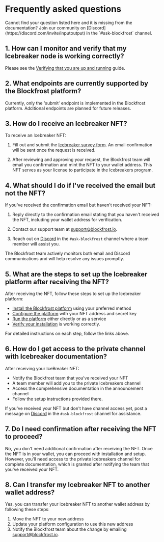 
# Frequently asked questions

<Callout>
  Cannot find your question listed here and it is missing from the
  documentation? Join our community on
  [Discord](https://discord.com/invite/inputoutput) in the `#ask-blockfrost`
  channel.
</Callout>

## 1. How can I monitor and verify that my Icebreaker node is working correctly?

Please see the [Verifying that you are up and running](/installation/verification) guide.

## 2. What endpoints are currently supported by the Blockfrost platform?

Currently, only the 'submit' endpoint is implemented in the Blockfrost platform. Additional endpoints are planned for future releases.

## 3. How do I receive an Icebreaker NFT?

To receive an Icebreaker NFT:

1. Fill out and submit the [Icebreaker survey form](https://blockfrost.typeform.com/icebreakers). An email confirmation will be sent once the request is received.

2. After reviewing and approving your request, the Blockfrost team will email you confirmation and mint the NFT to your wallet address. This NFT serves as your license to participate in the Icebreakers program.

## 4. What should I do if I've received the email but not the NFT?

If you've received the confirmation email but haven't received your NFT:

1. Reply directly to the confirmation email stating that you haven't received the NFT, including your wallet address for verification.

2. Contact our support team at support@blockfrost.io.

3. Reach out on [Discord](https://discord.com/invite/inputoutput) in the `#ask-blockfrost` channel where a team member will assist you.

The Blockfrost team actively monitors both email and Discord communications and will help resolve any issues promptly.

## 5. What are the steps to set up the Icebreaker platform after receiving the NFT?

After receiving the NFT, follow these steps to set up the Icebreaker platform:

- [Install the Blockfrost platform](/installation/installers) using your preferred method
- [Configure the platform](/usage/configuration) with your NFT address and secret key
- [Run the platform](/usage/cli) either directly or as a service
- [Verify your installation](/installation/verification) is working correctly.

For detailed instructions on each step, follow the links above.

## 6. How do I get access to the private channel with Icebreaker documentation?

After receiving your IceBreaker NFT:

- Notify the Blockfrost team that you've received your NFT
- A team member will add you to the private Icebreakers channel
- Access the comprehensive documentation in the announcement channel
- Follow the setup instructions provided there.

If you've received your NFT but don't have channel access yet, post a message on [Discord](https://discord.com/invite/inputoutput) in the `#ask-blockfrost` channel for assistance.

## 7. Do I need confirmation after receiving the NFT to proceed?

No, you don't need additional confirmation after receiving the NFT.
Once the NFT is in your wallet, you can proceed with installation and setup.
However, you'll need access to the private Icebreakers channel for complete documentation, which is granted after notifying the team that you've received your NFT.

## 8. Can I transfer my Icebreaker NFT to another wallet address?

Yes, you can transfer your Icebreaker NFT to another wallet address by following these steps:

1. Move the NFT to your new address
2. Update your platform configuration to use this new address
3. Notify the Blockfrost team about the change by emailing support@blockfrost.io.
